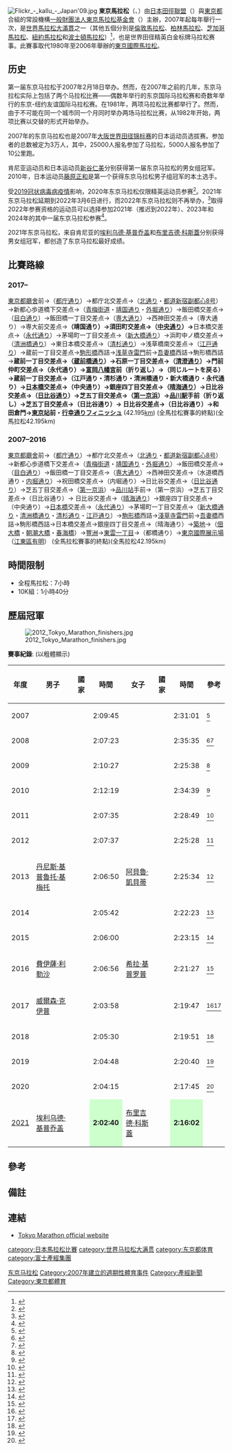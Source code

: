 {{Infobox athletics race
| bgcolour      = 
| image         = Tokyo marathon2011ginza.jpg
| imagesize     = 300px
| caption       = 2011年东京马拉松（银座）
| date          = 3月
| location      = {{JPN}}[[東京都|東京都]]
| type          = 公路
| distance      = 10公里、馬拉松
| sponsor       = [[东京地铁|东京地铁]]
| beneficiary   = 
| est           = 2007
| end           =
| record        =
{{ubl
|'''女子10公里'''：{{flagathlete|渡邊美保|JPN}} 35分36秒 (2008)
|'''男子10公里'''：{{flagathlete|三野貴史|JPN}} 32分18秒 (2011)
|'''女子馬拉松'''：{{flagathlete|[[布里吉德·科斯蓋|布里吉德·科斯蓋]]|KEN}} 2小時16分02秒 (2021)
|'''男子馬拉松'''：{{flagathlete|[[埃利乌德·基普乔盖|埃利乌德·基普乔盖]]|KEN}} 2小時02分40秒 (2021)
}}
| homepage      = [https://www.marathon.tokyo/ 东京马拉松]
}}
[[File:Flickr_-_kallu_-_Japan'09.jpg|thumb]]
'''東京馬拉松'''（{{lang-ja|東京マラソン}}、{{lang-en|Tokyo Marathon}}）由[[日本田徑聯盟|日本田徑聯盟]]（{{lang|ja|日本陸上競技連盟}}）與[[東京都|東京都]]合組的常設機構[[一般財團法人東京馬拉松基金會|一般財團法人東京馬拉松基金會]]（{{lang|ja|一般財団法人東京マラソン財団}}）主辦，2007年起每年舉行一次，是[[世界馬拉松大滿貫|世界馬拉松大滿貫]]之一（其他五個分別是[[倫敦馬拉松|倫敦馬拉松]]、[[柏林馬拉松|柏林馬拉松]]、[[芝加哥馬拉松|芝加哥馬拉松]]、[[紐約馬拉松|紐約馬拉松]]和[[波士頓馬拉松|波士頓馬拉松]]）<ref>{{Cite web |url=http://espn.go.com/olympics/trackandfield/story/_/id/8583403/tokyo-marathon-joins-world-marathon-majors-series |title=Tokyo race added to world majors |access-date=2013-09-19 |archive-date=2016-03-05 |archive-url=https://web.archive.org/web/20160305120708/http://espn.go.com/olympics/trackandfield/story/_/id/8583403/tokyo-marathon-joins-world-marathon-majors-series |dead-url=no }}</ref>，也是世界田径精英白金标牌马拉松赛事。此賽事取代1980年至2006年舉辦的[[東京國際馬拉松|東京國際馬拉松]]。

==历史==

第一届东京马拉松于2007年2月18日举办。然而，在2007年之前的几年，东京马拉松实际上包括了两个马拉松比赛——偶数年举行的东京国际马拉松赛和奇数年举行的东京-纽约友谊国际马拉松赛。在1981年，两项马拉松比赛都举行了。然而，由于不可能在同一个城市同一个月同时举办两场马拉松比赛，从1982年开始，两项比赛以交替的形式开始举办。

2007年的东京马拉松也是2007年[[大阪市|大阪]][[2007年世界田径锦标赛|世界田径锦标赛]]的日本运动员选拔赛。参加者的总数被定为3万人，其中，25000人报名参加了马拉松，5000人报名参加了10公里跑。

肯尼亚运动员{{le|丹尼尔·恩延加|Daniel Njenga}}和日本运动员[[新谷仁美|新谷仁美]]分别获得第一届东京马拉松的男女组冠军。2010年，日本运动员[[藤原正和|藤原正和]]是第一个获得东京马拉松男子组冠军的本土选手。

受[[2019冠状病毒病疫情|2019冠状病毒病疫情]]影响，2020年东京马拉松仅限精英运动员参赛<ref>{{Cite web|title=Cancellation Announcement of Tokyo Marathon 2020 Packet Pick-up, Tokyo Marathon 2020 EXPO and other related events|url=https://www.marathon.tokyo//en/news/detail/news_001577.html|access-date=2022-03-07|work=https://www.marathon.tokyo/|language=en}}</ref>。2021年东京马拉松延期到2022年3月6日进行，而2022年东京马拉松则不再举办，<ref>{{Cite web|title=Tokyo Marathon 2021 Postponed|url=https://www.marathon.tokyo//en/news/detail/news_002235.html|access-date=2022-03-07|work=https://www.marathon.tokyo/|language=en}}</ref>取得2022年参赛资格的运动员可以选择参加2021年（推迟到2022年）、2023年和2024年的其中一届东京马拉松参赛<ref>{{Cite web|title=Requesting our Registered Runners of the Tokyo Marathon 2022 to Make a Decision Regarding Their Entry.|url=https://www.marathon.tokyo//en/news/detail/news_002268.html|access-date=2022-03-07|work=https://www.marathon.tokyo/|language=en}}</ref>。

2021年东京马拉松，来自肯尼亚的[[埃利乌德·基普乔盖|埃利乌德·基普乔盖]]和[[布里吉德·科斯蓋|布里吉德·科斯蓋]]分别获得男女组冠军，都创造了东京马拉松最好成绩。

== 比賽路線 ==
===2017–===
[[東京都廳舍|東京都廳舍]]前→（[[東京都道新宿副都心十一号線|都庁通り]]）→都庁北交差点→（[[東京都道新宿副都心五号線|北通り]]・[[東京都道新宿副都心八号線|都道新宿副都心8号]]）→新都心歩道橋下交差点→（[[東京都道・埼玉県道4号東京所沢線|青梅街道]]・[[東京都道302号新宿両国線|靖国通り]]・[[東京都道405号外濠環状線|外堀通り]]）→飯田橋交差点→（[[東京都道8号千代田練馬田無線|目白通り]]）→飯田橋一丁目交差点→（[[専大通り|専大通り]]）→西神田交差点→（専大通り）→専大前交差点→'''（靖国通り）→須田町交差点→（[[中央通り_(東京都)|中央通り]]）→'''日本橋交差点→（[[東京都道・千葉県道10号東京浦安線|永代通り]]）→茅場町一丁目交差点→（[[東京都道・千葉県道50号東京市川線|新大橋通り]]）→浜町中ノ橋交差点→（[[清洲橋通り|清洲橋通り]]）→東日本橋交差点→（[[清杉通り|清杉通り]]）→浅草橋南交差点→（[[江戸通り|江戸通り]]）→蔵前一丁目交差点→[[駒形橋|駒形橋]]西詰→[[浅草寺|浅草寺]][[雷門|雷門]]前→[[吾妻橋|吾妻橋]]西詰→駒形橋西詰→'''蔵前一丁目交差点→（[[蔵前橋通り|蔵前橋通り]]）→石原一丁目交差点→（[[清澄通り|清澄通り]]）→門前仲町交差点→（永代通り）→[[富岡八幡宮|富岡八幡宮]]前（折り返し）→（同じルートを戻る）→蔵前一丁目交差点→（江戸通り・清杉通り・清洲橋通り・新大橋通り・永代通り）→[[日本橋_(東京都中央區)|日本橋]]交差点→（中央通り）→銀座四丁目交差点→（[[東京都道304号日比谷豊洲埠頭東雲町線|晴海通り]]）→日比谷交差点→（[[東京都道409号日比谷芝浦線|日比谷通り]]）→芝五丁目交差点→（[[国道15号|第一京浜]]）→[[品川駅|品川駅]]手前（折り返し）→芝五丁目交差点→（日比谷通り）→ 日比谷交差点→（日比谷通り）→和田倉門→[[東京站|東京站]]前・[[東京都道404号皇居前東京停車場線|行幸通り]]フィニッシュ''' (42.195[[キロメートル|km]])
(全馬拉松賽事的終點)(全馬拉松42.195km)

===2007–2016===
[[東京都廳舍|東京都廳舍]]前→（[[東京都道新宿副都心十一号線|都庁通り]]）→都庁北交差点→（[[東京都道新宿副都心五号線|北通り]]・[[東京都道新宿副都心八号線|都道新宿副都心8号]]）→新都心歩道橋下交差点→（[[東京都道・埼玉県道4号東京所沢線|青梅街道]]・[[東京都道302号新宿両国線|靖国通り]]・[[東京都道405号外濠環状線|外堀通り]]）→飯田橋交差点→（[[東京都道8号千代田練馬田無線|目白通り]]）→飯田橋一丁目交差点→（[[専大通り|専大通り]]）→西神田交差点→（水道橋西通り・[[内堀通り|内堀通り]]）→祝田橋交差点→（内堀通り）→日比谷交差点→（[[東京都道409号日比谷芝浦線|日比谷通り]]）→芝五丁目交差点→（[[国道15号|第一京浜]]）→[[品川站|品川站]]手前→（第一京浜）→芝五丁目交差点→（日比谷通り）→ 日比谷交差点→（[[東京都道304号日比谷豊洲埠頭東雲町線|晴海通り]]）→銀座四丁目交差点→（中央通り）→[[日本橋_(東京都中央區)|日本橋]]交差点→（[[東京都道・千葉県道10号東京浦安線|永代通り]]）→茅場町一丁目交差点→（[[東京都道・千葉県道50号東京市川線|新大橋通り]]・[[清洲橋通り|清洲橋通り]]・[[清杉通り|清杉通り]]・[[江戸通り|江戸通り]]）→[[駒形橋|駒形橋]]西詰→[[淺草寺|淺草寺]][[雷門|雷門]]前→[[吾妻橋|吾妻橋]]西詰→駒形橋西詰→日本橋交差点→銀座四丁目交差点→（晴海通り）→[[築地|築地]]→（[[佃大橋|佃大橋]]・[[朝潮大橋|朝潮大橋]]・[[春海橋|春海橋]]）→[[豐洲|豐洲]]→[[東雲|東雲一丁目]]→（都橋通り）→[[東京國際展示場|東京國際展示場]]（[[江東區_(東京都)|江東區]][[有明|有明]]）  (全馬拉松賽事的終點)(全馬拉松42.195km)

== 時間限制 ==
*全程馬拉松：7小時
*10K組：1小時40分

==歷屆冠軍==
[[File:2012_Tokyo_Marathon_finishers.jpg|thumb]]

'''賽事紀錄''':{{pad|5px}}{{legend2|#CCFFCC||border=solid 1px #AAAAAA}}  (以粗體顯示)

{| class="wikitable sortable"
|-
! 年度 !! 男子 !! 國家 !! 時間 !! 女子 !! 國家 !! 時間 || class="unsortable" | 參考
|-
| 2007 
| {{link-en|丹尼尔·恩延加|Daniel Njenga}} || {{KEN}} || 2:09:45
| {{link-en|新谷仁美|Hitomi Niiya}} || {{JPN}} || 2:31:01
| <ref name="2007.summary">{{cite web|url=https://www.marathon.tokyo/en/about/past/2007/|title=Results and Records from Past Races - Tokyo Marathon 2007|accessdate=13 October 2021|archive-url=https://archive.today/20210918010958/https://www.marathon.tokyo/en/about/past/2007/|archive-date=18 September 2021}}</ref>
|-
| 2008 
| {{link-en|Viktor Röthlin}} || {{SUI}} || 2:07:23
| {{link-en|Claudia Dreher}} || {{GER}} || 2:35:35
| <ref name="2008.summary">{{cite web|url=https://www.marathon.tokyo/en/about/past/2008/|title=Results and Records from Past Races - Tokyo Marathon 2008|accessdate=13 October 2021|archive-url=https://archive.today/20210918010947/https://www.marathon.tokyo/en/about/past/2008/|archive-date=18 September 2021}}</ref><ref name="worldathletics.roethlin">{{cite web|url=https://worldathletics.org/athletes/switzerland/viktor-rothlin-14226451|title=Viktor Röthlin - Profile|archive-url=https://archive.today/20210921181326/https://worldathletics.org/athletes/switzerland/viktor-rothlin-14226451|archive-date=21 September 2021}}<!-- source used for presentation of name used here --></ref>
|-
| 2009 
| {{link-en|Salim Kipsang}} || {{KEN}} || 2:10:27
| {{link-en|Mizuho Nasukawa}} || {{JPN}} || 2:25:38
| <ref name="2009.summary">{{cite web|url=https://www.marathon.tokyo/en/about/past/2009/|title=Results and Records from Past Races - Tokyo Marathon 2009|accessdate=13 October 2021|archive-url=https://archive.today/20210918010830/https://www.marathon.tokyo/en/about/past/2009/|archive-date=18 September 2021}}</ref>
|-
| 2010 
| {{link-en|藤原正和|Masakazu Fujiwara}} || {{JPN}} || 2:12:19
| {{link-en|Alevtina Biktimirova}} || {{RUS}} || 2:34:39
| <ref name="2010.summary">{{cite web|url=https://www.marathon.tokyo/en/about/past/2010/|title=Results and Records from Past Races - Tokyo Marathon 2010|accessdate=13 October 2021|archive-url=https://archive.today/20210917160619/https://www.marathon.tokyo/en/about/past/2010|archive-date=17 September 2021}}</ref>
|-
| 2011 
| {{link-en|Hailu Mekonnen}} || {{ETH}} || 2:07:35
| {{link-en|Noriko Higuchi}}{{efn|Russian {{link-en|Tatyana Aryasova}} had originally been declared the winner, but was disqualified in 2012 for failing a drug test.<ref name="2011.aryasova">{{cite web|url=https://www.rferl.org/a/russians_aryasova_striped_of_tokyo_marathon_win/24464265.html|title=Russian's Aryasova Stripped of Tokyo Marathon Win For Doping|date=26 January 2012|archive-url=https://archive.today/20210917154333/https://www.rferl.org/a/russians_aryasova_striped_of_tokyo_marathon_win/24464265.html|archive-date=17 September 2021|accessdate=15 October 2021}}</ref><ref>{{cite web |url=http://www.tokyo42195.org/2012_en/archives/549 |title=Tokyo Marathon 2011 : Rectifies the result of the ranking of Marathon / Woman | Tokyo Marathon 2012 |publisher=Tokyo42195.org |access-date=2015-03-05 |url-status=dead |archive-url=https://web.archive.org/web/20120311174428/http://www.tokyo42195.org/2012_en/archives/549 |archive-date=2012-03-11 }}</ref>}} || {{JPN}} || 2:28:49
| <ref name="2011.summary">{{cite web|url=https://www.marathon.tokyo/en/about/past/2011/|title=Results and Records from Past Races - Tokyo Marathon 2011|accessdate=13 October 2021|archive-url=https://archive.today/20210917153404/https://www.marathon.tokyo/en/about/past/2011/|archive-date=17 September 2021}}</ref>
|-
| 2012 
| {{link-en|Michael Kipyego}} || {{KEN}} || 2:07:37
| {{link-en|Atsede Habtamu}} || {{ETH}} || 2:25:28
| <ref name="2012.summary">{{cite web|url=https://www.marathon.tokyo/en/about/past/2012/|title=Results and Records from Past Races - Tokyo Marathon 2012|accessdate=13 October 2021|archive-url=https://archive.today/20210917160530/https://www.marathon.tokyo/en/about/past/2012/|archive-date=17 September 2021}}</ref>
|-
| 2013 
| [[丹尼斯·基普魯托·基梅托|丹尼斯·基普魯托·基梅托]] || {{KEN}} || 2:06:50
| [[阿貝魯·凱貝蒂|阿貝魯·凱貝蒂]] || {{ETH}} || 2:25:34
| <ref name="2013.summary">{{cite web|url=https://www.marathon.tokyo/en/about/past/2013/|title=Results and Records from Past Races - Tokyo Marathon 2013|accessdate=13 October 2021|archive-url=https://archive.today/20210917160410/https://www.marathon.tokyo/en/about/past/2013/|archive-date=17 September 2021}}</ref>
|-
| 2014 
| {{link-en|Dickson Chumba}} || {{KEN}} || 2:05:42
| {{link-en|Tirfi Tsegaye}} || {{ETH}} || 2:22:23
| <ref name="2014.summary">{{cite web|url=https://www.marathon.tokyo/en/about/past/2014/|title=Results and Records from Past Races - Tokyo Marathon 2014|accessdate=13 October 2021|archive-url=https://archive.today/20210917154509/https://www.marathon.tokyo/en/about/past/2014/|archive-date=17 September 2021}}</ref>
|-
| 2015 
| {{link-en|Endeshaw Negesse}} || {{ETH}} || 2:06:00
| {{link-en|Birhane Dibaba}} || {{ETH}} || 2:23:15
| <ref name="2015.summary">{{cite web|url=https://www.marathon.tokyo/en/about/past/2015/|title=Results and Records from Past Races - Tokyo Marathon 2015|accessdate=13 October 2021|archive-url=https://archive.today/20210917154025/https://www.marathon.tokyo/en/about/past/2015/|archive-date=17 September 2021}}</ref>
|-
| 2016 
| [[費伊薩·利勒沙|費伊薩·利勒沙]] || {{ETH}} || 2:06:56
| [[希拉·基普罗普|希拉·基普罗普]] || {{KEN}} || 2:21:27
| <ref name="2016.summary">{{cite web|url=https://www.marathon.tokyo/en/about/past/2016/|title=Results and Records from Past Races - Tokyo Marathon 2016|accessdate=13 October 2021|archive-url=https://archive.today/20210917153905/https://www.marathon.tokyo/en/about/past/2016/|archive-date=17 September 2021}}</ref>
|-
| 2017 
| [[威爾森·克伊普|威爾森·克伊普]] || {{KEN}} || 2:03:58
| {{link-en|Sarah Chepchirchir}} || {{KEN}} || 2:19:47
| <ref>{{cite news|title=Kipsang and Chepchirchir clock world leads and Japanese all-comers' records at Tokyo Marathon|url=https://www.iaaf.org/news/report/kipsang-chepchirchir-win-tokyo-marathon|publisher=IAAF|author=Ken Nakamura|date=26 February 2017|access-date=2 March 2017}}</ref><ref name="2017.summary">{{cite web|url=https://www.marathon.tokyo/en/about/past/2017/|title=Results and Records from Past Races - Tokyo Marathon 2017|accessdate=13 October 2021}}</ref>
|-
| 2018 
| {{link-en|Dickson Chumba}} || {{KEN}} || 2:05:30
| {{link-en|Birhane Dibaba}} || {{ETH}} || 2:19:51
| <ref name="2018.summary">{{cite web|url=https://www.marathon.tokyo/en/about/past/2018/|title=Results and Records from Past Races - Tokyo Marathon 2018|accessdate=13 October 2021|archive-url=https://archive.today/20210917153636/https://www.marathon.tokyo/en/about/past/2018/|archive-date=17 September 2021}}</ref>
|-
| 2019 
| {{link-en|Birhanu Legese}} || {{ETH}} || 2:04:48
| {{link-en|Ruti Aga}} || {{ETH}} || 2:20:40
| <ref name="2019.summary">{{cite web|url=https://www.marathon.tokyo/en/about/past/2019/|title=Results and Records from Past Races - Tokyo Marathon 2019|accessdate=13 October 2021|archive-url=https://archive.today/20210917153522/https://www.marathon.tokyo/en/about/past/2019/|archive-date=17 September 2021}}</ref>
|-
| 2020 
| {{link-en|Birhanu Legese}} || {{ETH}} || 2:04:15
| {{link-en|Lonah Chemtai Salpeter}} || {{ISR}} ||  2:17:45
| <ref name="2020.summary">{{cite web|url=https://www.marathon.tokyo/en/about/past/2020/|title=Results and Records from Past Races - Tokyo Marathon 2020|accessdate=13 October 2021|archive-url=https://archive.today/20210917154751/https://www.marathon.tokyo/en/about/past/2020/|archive-date=17 September 2021}}</ref>
|-
| [[2021年東京馬拉松|2021]] || [[埃利乌德·基普乔盖|埃利乌德·基普乔盖]]
|{{KEN}}
|style="background:#CCFFCC;"|'''2:02:40'''
|[[布里吉德·科斯蓋|布里吉德·科斯蓋]]
|{{KEN}}
|style="background:#CCFFCC;" | '''2:16:02'''||
|}

==參考==
{{reflist}}
==備註==
{{notelist}}

== 連結 ==
{{Commonscat|Tokyo Marathon|東京馬拉松}}
* [http://www.tokyo42195.org/ Tokyo Marathon official website] {{Wayback|url=http://www.tokyo42195.org/ |date=20210226150452 }}

{{世界马拉松大满贯}}
{{日本马拉松比赛}}
{{Authority control}}

[[Category:东京马拉松|东京马拉松]]
[[category:日本馬拉松比賽|category:日本馬拉松比賽]]
[[category:世界马拉松大满贯|category:世界马拉松大满贯]]
[[category:东京都体育|category:东京都体育]]
[[Category:2007年建立的週期性體育事件|Category:2007年建立的週期性體育事件]]
[[Category:產經新聞|Category:產經新聞]]
[[category:富士產經集團|category:富士產經集團]]
[[Category:東京都體育|Category:東京都體育]]